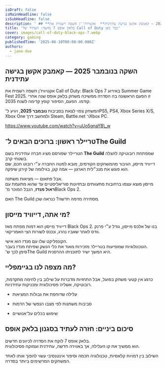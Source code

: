 ```yaml
---
isDraft: false
isMainHeadline: false
isSubHeadline: false
description: ' ## **השקה בנובמבר 2025 — קאמבק אקשן בגישה עתידנית**  אקטיוויז''ן חשפה רשמית את Call of Duty: Black Ops 7 באירוע Summer Game Fest 2025.  זו ה'
title: 'בלאק אופס 7 נחשף: העתיד של Call of Duty כבר כאן'
cover: images/call-of-duty-black-ops-7.webp
category: gaming
publishedTime: '2025-06-10T00:00:00.000Z'
authors:
  - jane-doe
---
```


## **השקה בנובמבר 2025 — קאמבק אקשן בגישה עתידנית**

אקטיוויז'ן חשפה רשמית את Call of Duty: Black Ops 7 באירוע Summer Game Fest 2025. 
זו הפעם הראשונה בה הסדרה ממשיכה משחק בלאק אופס שנה אחרי קודמו. הפעם, הסיפור קופץ קדימה לשנת 2035.

המשחק צפוי לצאת בסביבות **נובמבר 2025**, ויגיע ל־PS5, PS4, Xbox Series X/S, Xbox One ולמחשב דרך Steam, Battle.net ו־Xbox PC.

https://www.youtube.com/watch?v=uUo5gnaYB\_w

## **טריילר ראשון: ברוכים הבאים ל־The Guild**

הטריילר שפורסם מציג חברה עתידנית בשם **The Guild** שמפתחת רובוטיקה להצלה בשטחי קרב.  
דייוויד מייסון, הגיבור מהמשחקים הקודמים, מובא למטה החברה ע״י רובוט חכם, שם הוא פוגש את מנכ״לית הארגון — אמה קגן, בגילומה של קירנן שיפקה.

אבל פתאום — מציאות משתנה.  
מייסון מוצא עצמו ברחובות מתעוותים ובחזיונות סוריאליסטיים עד שהוא מתעמת עם **ראול מנדז**, הנבל המוכר מ־Black Ops 2.

האם The Guild מסתירה מזימה חדשה? כנראה שכן.

## **מי אתה, דייוויד מייסון?**

דייוויד מייסון הוא דמות מפתח מאז Black Ops 2. 
בנו של אלכס מייסון, גודל ע״י פרנק וודס לאחר שאביו נהרג, ונכנס לשורות הצי האמריקאי.

הקונפליקט שלו עם מנדז הוא אישי.  
הטכנולוגיות שמופיעות בטריילר מזכירות מאוד את כלי הנשק שפיתח מנדז בעבר.  
סימן לכך ש־The Guild היא המשך ישיר לתוכניתו ההרסנית.

## **מה מצפה לנו בגיימפליי?**

כרגע אין קטעי משחק בפועל, אבל התחזיות מדברות על שילוב בין לחימה מתקדמת, רובוטיקה, אשליה פסיכולוגית ומכניקות עתידניות.

- עלילה שדוחפת את גבולות המציאות
    
- סביבות משתנות לפי מצבו הנפשי של הדמות
    
- שימוש בכלים על־אנושיים
    

## **סיכום ביניים: חזרה לעתיד בסגנון בלאק אופס**

בלאק אופס 7 לוקח את הסדרה לכיוונים חדשים.  
הוא ממשיך את קו העלילה, אך באווירה חדשה, עתידנית ועמוקה פסיכולוגית.

השילוב בין דמויות קלאסיות, טכנולוגיה חכמה וסיפור אינטנסיבי עשוי להפוך אותו לאחד המשחקים המרשימים ביותר בסדרה.

